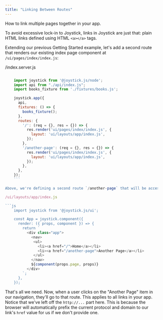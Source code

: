 ```yaml
---
title: "Linking Between Routes"
---
```



How to link multiple pages together in your app.

To avoid excessive lock-in to Joystick, links in Joystick are just that: plain HTML links defined using HTML `<a></a>` tags.

Extending our previous Getting Started example, let's add a second route that renders our existing index page component at `/ui/pages/index/index.js`:

/index.server.js
```js

    import joystick from '@joystick.js/node';
    import api from "./api/index.js";
    import books_fixture from './fixtures/books.js';

    joystick.app({
      api,
      fixtures: () => {
        books_fixture();
      },
      routes: {
        '/': (req = {}, res = {}) => {
          res.render('ui/pages/index/index.js', {
            layout: 'ui/layouts/app/index.js',
          });
        },
        '/another-page': (req = {}, res = {}) => {
          res.render('ui/pages/index/index.js', {
            layout: 'ui/layouts/app/index.js',
          });
        },
      },
    });
    ```

Above, we're defining a second route `/another-page` that will be accessible in our app at `http://localhost:2600/another-page` in development. Next, let's update our layout component at `/ui/layouts/app/index.js` to include a link to this new route:

/ui/layouts/app/index.js

```js
    import joystick from '@joystick.js/ui';

    const App = joystick.component({
      render: ({ props, component }) => {
        return `
          <div class="app">
            <nav>
             <ul>
               <li><a href="/">Home</a></li>
               <li><a href="/another-page">Another Page</a></li>
             </ul>
            </nav>
            ${component(props.page, props)}
          </div>
        `;
      },
    });
```

That's all we need. Now, when a user clicks on the "Another Page" item in our navigation, they'll go to that route. This applies to all links in your app. Notice that we've left off the `http://...` part here. This is because the browser will automatically prefix the current protocol and domain to our link's `href` value for us if we don't provide one.
